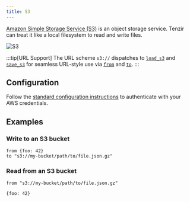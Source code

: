 ```yaml
---
title: S3
---
```


[Amazon Simple Storage Service (S3)](https://aws.amazon.com/s3/) is an object
storage service. Tenzir can treat it like a local filesystem to read and write
files.

![S3](s3.svg)

:::tip[URL Support]
The URL scheme `s3://` dispatches to
[`load_s3`](/reference/operators/load_s3) and
[`save_s3`](/reference/operators/save_s3) for seamless URL-style use via
[`from`](/reference/operators/from) and
[`to`](/reference/operators/to).
:::

## Configuration

Follow the [standard configuration instructions](/integrations/amazon) to authenticate with your
AWS credentials.

## Examples

### Write to an S3 bucket

```tql
from {foo: 42}
to "s3://my-bucket/path/to/file.json.gz"
```

### Read from an S3 bucket

```tql
from "s3://my-bucket/path/to/file.json.gz"
```

```tql
{foo: 42}
```

